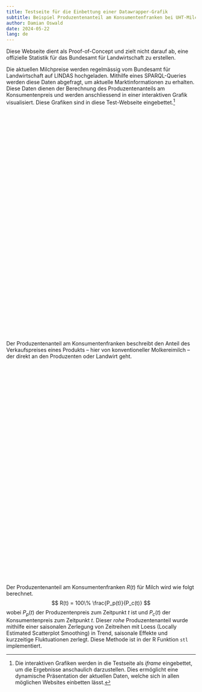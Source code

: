```yaml
---
title: Testseite für die Einbettung einer Datawrapper-Grafik
subtitle: Beispiel Produzentenanteil am Konsumentenfranken bei UHT-Milch
author: Damian Oswald
date: 2024-05-22
lang: de
---
```


:::{.callout-note}
Diese Webseite dient als Proof-of-Concept und zielt nicht darauf ab, eine offizielle Statistik für das Bundesamt für Landwirtschaft zu erstellen.
:::

Die aktuellen Milchpreise werden regelmässig vom Bundesamt für Landwirtschaft auf LINDAS hochgeladen. Mithilfe eines SPARQL-Queries werden diese Daten abgefragt, um aktuelle Marktinformationen zu erhalten. Diese Daten dienen der Berechnung des Produzentenanteils am Konsumentenpreis und werden anschliessend in einer interaktiven Grafik visualisiert. Diese Grafiken sind in diese Test-Webseite eingebettet.[^1]

[^1]: Die interaktiven Grafiken werden in die Testseite als *iframe* eingebettet, um die Ergebnisse anschaulich darzustellen. Dies ermöglicht eine dynamische Präsentation der aktuellen Daten, welche sich in allen möglichen Websites einbetten lässt.

```{=html}
<div style="min-height:581px"><script type="text/javascript" defer src="https://datawrapper.dwcdn.net/BxLYR/embed.js?v=6" charset="utf-8"></script><noscript><img src="https://datawrapper.dwcdn.net/BxLYR/full.png" alt="" /></noscript></div></script>
```

<hr style="visibility:hidden;" />

Der Produzentenanteil am Konsumentenfranken beschreibt den Anteil des Verkaufspreises eines Produkts -- hier von konventioneller Molkereimilch -- der direkt an den Produzenten oder Landwirt geht.

```{=html}
<div style="min-height:554px"><script type="text/javascript" defer src="https://datawrapper.dwcdn.net/hdlcx/embed.js?v=13" charset="utf-8"></script><noscript><img src="https://datawrapper.dwcdn.net/hdlcx/full.png" alt="" /></noscript></div></script>
```

<hr style="visibility:hidden;" />

Der Produzentenanteil am Konsumentenfranken $R(t)$ für Milch wird wie folgt berechnet.
$$
R(t) = 100\% \frac{P_p(t)}{P_c(t)}
$$
wobei $P_p(t)$ der Produzentenpreis zum Zeitpunkt $t$ ist und $P_c(t)$ der Konsumentenpreis zum Zeitpunkt $t$. Dieser *rohe* Produzentenanteil wurde mithilfe einer saisonalen Zerlegung von Zeitreihen mit Loess (Locally Estimated Scatterplot Smoothing) in Trend, saisonale Effekte und kurzzeitige Fluktuationen zerlegt. Diese Methode ist in der R Funktion `stl` implementiert.